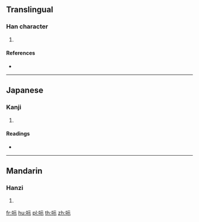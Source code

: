 {{character info/new}}
==Translingual==

===Han character===
{{Han char|rn=30|rad=口|as=05|sn=8|four=|canj=RMMF|ids=⿰口示}}

# {{defn|Han|sort=口05}}

====References====
* {{Han ref|kx=0182.010|dkj=03442|dj=0401.010|hdz=10597.080|uh=5469|ud=21609}}

----

==Japanese==

===Kanji===
{{ja-kanji|grade=|rs=口05}}

# {{defn|lang=ja|sort=口05}}

====Readings====
* {{ja-readings|on=[[し]] (shi)|kun=[[たしなむ]] (tashinamu), [[このむ]] (konomu)}}

----

==Mandarin==

===Hanzi===
{{cmn-hanzi|pin=[[shì]] ([[shi4]])|wg=shih<sup>4</sup>}}

# {{defn|lang=cmn|sort=口05}}

[[fr:呩]]
[[hu:呩]]
[[pl:呩]]
[[th:呩]]
[[zh:呩]]